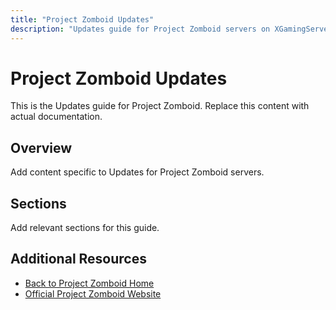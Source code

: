 ```yaml
---
title: "Project Zomboid Updates"
description: "Updates guide for Project Zomboid servers on XGamingServer"
---
```


# Project Zomboid Updates

This is the Updates guide for Project Zomboid. Replace this content with actual documentation.

## Overview

Add content specific to Updates for Project Zomboid servers.

## Sections

Add relevant sections for this guide.

## Additional Resources

- [Back to Project Zomboid Home](./index)
- [Official Project Zomboid Website](https://example.com)
